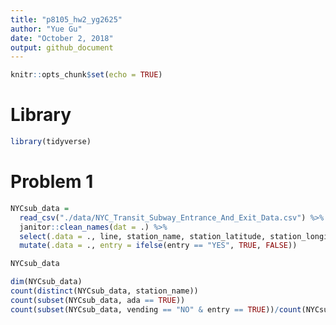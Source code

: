 ```yaml
---
title: "p8105_hw2_yg2625"
author: "Yue Gu"
date: "October 2, 2018"
output: github_document
---
```


```r
knitr::opts_chunk$set(echo = TRUE)
```

# Library
```r
library(tidyverse)
```

# Problem 1

```r
NYCsub_data = 
  read_csv("./data/NYC_Transit_Subway_Entrance_And_Exit_Data.csv") %>% 
  janitor::clean_names(dat = .) %>% 
  select(.data = ., line, station_name, station_latitude, station_longitude, route1, route2, route3, route4, route5, route6, route7, route8, route9, route10, route11, entry, vending, entrance_type, ada, ada_notes) %>% 
  mutate(.data = ., entry = ifelse(entry == "YES", TRUE, FALSE))

NYCsub_data 
```

```r
dim(NYCsub_data)
count(distinct(NYCsub_data, station_name))
count(subset(NYCsub_data, ada == TRUE))
count(subset(NYCsub_data, vending == "NO" & entry == TRUE))/count(NYCsub_data)

```

```r

```



